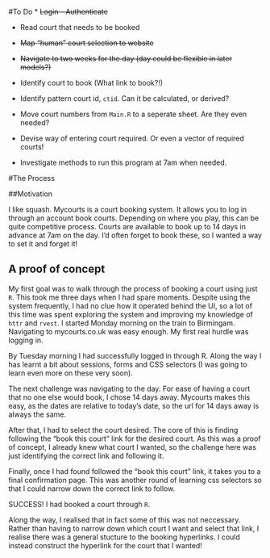 #To Do
* ~~Login - Authenticate~~

* Read court that needs to be booked
* ~~Map "human" court selection to website~~

* ~~Navigate to two weeks for the day (day could be flexible in later models?)~~

* Identify court to book (What link to book?!)
* Identify pattern court id, `ctid`. Can it be calculated, or derived?
* Move court numbers from `Main.R` to a seperate sheet. Are they even needed?
* Devise way of entering court required. Or even a vector of required courts!
* Investigate methods to run this program at 7am when needed.

#The Process

##Motivation

I like squash. Mycourts is a court booking system. It allows you to log in through an account book courts. Depending on where you play, this can be quite competitive process. Courts are available to book up to 14 days in advance at 7am on the day. I'd often forget to book these, so I wanted a way to set it and forget it!

## A proof of concept

My first goal was to walk through the process of booking a court using just `R`. This took me three days when I had spare moments. Despite using the system frequently, I had no clue how it operated behind the UI, so a lot of this time was spent exploring the system and improving my knowledge of `httr` and `rvest`.
I started Monday morning on the train to Birmingam.
Navigating to mycourts.co.uk was easy enough. My first real hurdle was logging in.

By Tuesday morning I had successfully logged in through R. Along the way I has learnt a bit about sessions, forms and CSS selectors (I was going to learn even more on these very soon).

The next challenge was navigating to the day. For ease of having a court that no one else would book, I chose 14 days away. Mycourts makes this easy, as the dates are relative to today's date, so the url for 14 days away is always the same.

After that, I had to select the court desired. The core of this is finding following the "book this court" link for the desired court. As this was a proof of concept, I already knew what court I wanted, so the challenge here was just identifying the correct link and following it.


Finally, once I had found followed the "book this court" link, it takes you to a final confirmation page. This was another round of learning css selectors so that I could narrow down the correct link to follow.

SUCCESS! I had booked a court through `R`.

Along the way, I realised that in fact some of this was not neccessary. Rather than having to narrow down which court I want and select that link, I realise there was a general stucture to the booking hyperlinks. I could instead construct the hyperlink for the court that I wanted! 

